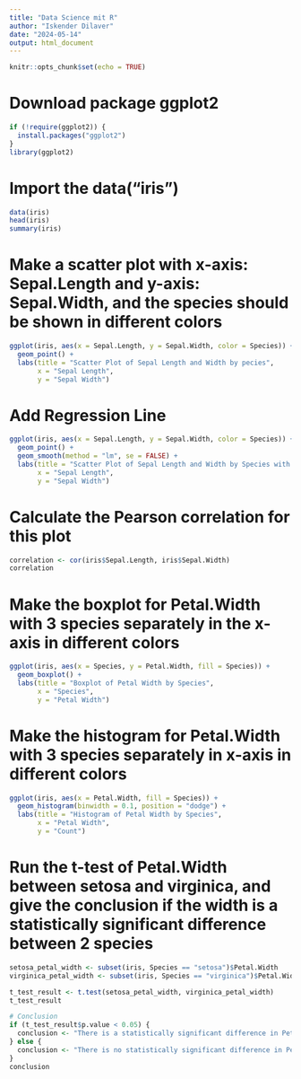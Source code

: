```yaml
---
title: "Data Science mit R"
author: "Iskender Dilaver"
date: "2024-05-14"
output: html_document
---
```


```r
knitr::opts_chunk$set(echo = TRUE)
```


# Download package ggplot2

```r
if (!require(ggplot2)) {
  install.packages("ggplot2")
}
library(ggplot2)
```


# Import the data("iris")

```r
data(iris)
head(iris)
summary(iris)
```

# Make a scatter plot with x-axis: Sepal.Length and y-axis: Sepal.Width, and the species should be shown in different colors

```r
ggplot(iris, aes(x = Sepal.Length, y = Sepal.Width, color = Species)) +
  geom_point() +
  labs(title = "Scatter Plot of Sepal Length and Width by pecies",
       x = "Sepal Length",
       y = "Sepal Width") 
```

# Add Regression Line

```r
ggplot(iris, aes(x = Sepal.Length, y = Sepal.Width, color = Species)) +
  geom_point() +
  geom_smooth(method = "lm", se = FALSE) +
  labs(title = "Scatter Plot of Sepal Length and Width by Species with regression line",
       x = "Sepal Length",
       y = "Sepal Width") 
```

# Calculate the Pearson correlation for this plot

```r
correlation <- cor(iris$Sepal.Length, iris$Sepal.Width)
correlation

```


# Make the boxplot for Petal.Width with 3 species separately in the x-axis in different colors

```r
ggplot(iris, aes(x = Species, y = Petal.Width, fill = Species)) +
  geom_boxplot() +
  labs(title = "Boxplot of Petal Width by Species",
       x = "Species",
       y = "Petal Width")
```


# Make the histogram for Petal.Width with 3 species separately in x-axis in different colors
```r
ggplot(iris, aes(x = Petal.Width, fill = Species)) +
  geom_histogram(binwidth = 0.1, position = "dodge") +
  labs(title = "Histogram of Petal Width by Species",
       x = "Petal Width",
       y = "Count")
```

# Run the t-test of Petal.Width between setosa and virginica, and give the conclusion if the width is a statistically significant difference between 2 species

```r
setosa_petal_width <- subset(iris, Species == "setosa")$Petal.Width
virginica_petal_width <- subset(iris, Species == "virginica")$Petal.Width

t_test_result <- t.test(setosa_petal_width, virginica_petal_width)
t_test_result

# Conclusion
if (t_test_result$p.value < 0.05) {
  conclusion <- "There is a statistically significant difference in Petal Width between Setosa and Virginica."
} else {
  conclusion <- "There is no statistically significant difference in Petal Width between Setosa and Virginica."
}
conclusion
```